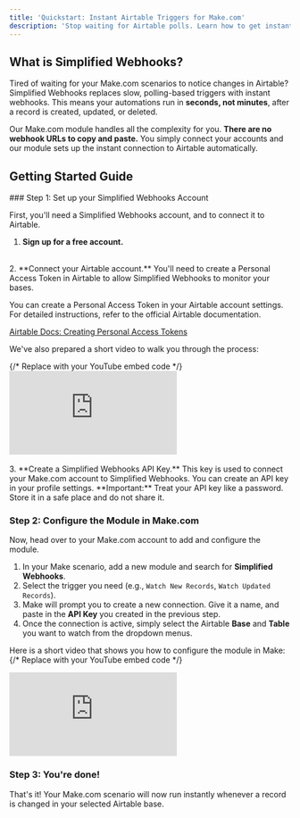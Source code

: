 ```yaml
---
title: 'Quickstart: Instant Airtable Triggers for Make.com'
description: 'Stop waiting for Airtable polls. Learn how to get instant notifications for record changes in your Make.com scenarios in just a few minutes.'
---
```


## What is Simplified Webhooks?

Tired of waiting for your Make.com scenarios to notice changes in Airtable? Simplified Webhooks replaces slow, polling-based triggers with instant webhooks. This means your automations run in **seconds, not minutes**, after a record is created, updated, or deleted.

Our Make.com module handles all the complexity for you. **There are no webhook URLs to copy and paste.** You simply connect your accounts and our module sets up the instant connection to Airtable automatically.

## Getting Started Guide

<Steps>
### Step 1: Set up your Simplified Webhooks Account

First, you'll need a Simplified Webhooks account, and to connect it to Airtable.

1.  **Sign up for a free account.**
    <CardGroup cols={1}>
        <Card title="Sign up for Simplified Webhooks" icon="user-plus" href="https://simplified-webhooks.com/auth/sign-up">
        </Card>
    </CardGroup>
<br />
2.  **Connect your Airtable account.**
    You'll need to create a Personal Access Token in Airtable to allow Simplified Webhooks to monitor your bases.
    <AccordionGroup>
        <Accordion title="How to get your Airtable Personal Access Token">
            <p>
                You can create a Personal Access Token in your Airtable account settings. For detailed instructions, refer to the official Airtable documentation.
            </p>
            <p>
                <a href="https://support.airtable.com/docs/creating-personal-access-tokens" target="_blank">Airtable Docs: Creating Personal Access Tokens</a>
            </p>
            <p>
                We've also prepared a short video to walk you through the process:
            </p>
            {/* Replace with your YouTube embed code */}
            <div style={{
                position: 'relative',
                paddingBottom: '56.25%',
                height: 0,
                overflow: 'hidden',
                maxWidth: '100%',
            }}>
                <iframe
                    src="https://www.youtube.com/embed/YOUR_VIDEO_ID"
                    frameBorder="0"
                    allow="accelerometer; autoplay; clipboard-write; encrypted-media; gyroscope; picture-in-picture"
                    allowFullScreen
                    style={{
                        position: 'absolute',
                        top: 0,
                        left: 0,
                        width: '100%',
                        height: '100%',
                    }}
                ></iframe>
            </div>
        </Accordion>
    </AccordionGroup>
<br />
3.  **Create a Simplified Webhooks API Key.**
    This key is used to connect your Make.com account to Simplified Webhooks. You can create an API key in your profile settings.
    <Note>
      **Important:** Treat your API key like a password. Store it in a safe place and do not share it.
    </Note>
    <CardGroup cols={1}>
        <Card title="Go to your Profile Settings" icon="key" href="https://www.simplified-webhooks.com/profile-settings">
        </Card>
    </CardGroup>


### Step 2: Configure the Module in Make.com

Now, head over to your Make.com account to add and configure the module.

1.  In your Make scenario, add a new module and search for **Simplified Webhooks**.
2.  Select the trigger you need (e.g., `Watch New Records`, `Watch Updated Records`).
3.  Make will prompt you to create a new connection. Give it a name, and paste in the **API Key** you created in the previous step.
4.  Once the connection is active, simply select the Airtable **Base** and **Table** you want to watch from the dropdown menus.

Here is a short video that shows you how to configure the module in Make:
{/* Replace with your YouTube embed code */}
<div style={{
    position: 'relative',
    paddingBottom: '56.25%',
    height: 0,
    overflow: 'hidden',
    maxWidth: '100%',
}}>
    <iframe
        src="https://www.youtube.com/embed/YOUR_SECOND_VIDEO_ID"
        frameBorder="0"
        allow="accelerometer; autoplay; clipboard-write; encrypted-media; gyroscope; picture-in-picture"
        allowFullScreen
        style={{
            position: 'absolute',
            top: 0,
            left: 0,
            width: '100%',
            height: '100%',
        }}
    ></iframe>
</div>

### Step 3: You're done!

That's it! Your Make.com scenario will now run instantly whenever a record is changed in your selected Airtable base.

</Steps>

